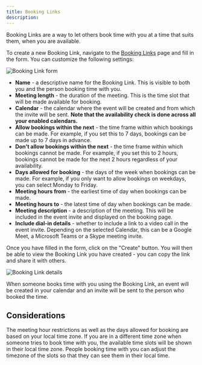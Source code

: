 ```yaml
---
title: Booking Links
description:
---
```


Booking Links are a way to let others book time with you at a time that suits them, when you are available. 

To create a new Booking Link, navigate to the [Booking Links](https://app.goyappa.com/booking-links) page and fill in the form. You can customize the following settings:

![Booking Link form](/assets/booking-links/create-form.png)

* **Name** - a descriptive name for the Booking Link. This is visible to both you and the person booking time with you.
* **Meeting length** - the duration of the meeting. This is the time slot that will be made available for booking.
* **Calendar** - the calendar where the event will be created and from which the invite will be sent. **Note that the availability check is done across all your enabled calendars.**
* **Allow bookings within the next** - the time frame within which bookings can be made. For example, if you set this to 7 days, bookings can be made up to 7 days in advance.
* **Don't allow bookings within the next** - the time frame within which bookings cannot be made. For example, if you set this to 2 hours, bookings cannot be made for the next 2 hours regardless of your availability.
* **Days allowed for booking** - the days of the week when bookings can be made. For example, if you only want to allow bookings on weekdays, you can select Monday to Friday.
* **Meeting hours from** - the earliest time of day when bookings can be made.
* **Meeting hours to** - the latest time of day when bookings can be made.
* **Meeting description** - a description of the meeting. This will be included in the event invite and displayed on the booking page.
* **Include dial-in details** - whether to include a link to a video call in the event invite. Depending on the selected Calendar, this can be a Google Meet, a Microsoft Teams or a Skype meeting invite.

Once you have filled in the form, click on the "Create" button. You will then be able to view the Booking Link you have created - you can copy the link and share it with others.

![Booking Link details](/assets/booking-links/booking-link.png)

When someone books time with you using the Booking Link, an event will be created in your calendar and an invite will be sent to the person who booked the time.

## Considerations

The meeting hour restrictions as well as the days allowed for booking are based on your local time zone. If you are in a different time zone when someone tries to book time with you, the available time slots will be shown in their local time zone. People booking time with you
can adjust the timezone of the slots so that they can see them in their local time.
